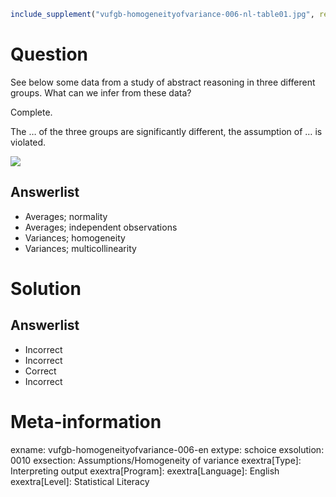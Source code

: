```r
include_supplement("vufgb-homogeneityofvariance-006-nl-table01.jpg", recursive = TRUE)
```

Question
========

See below some data from a study of abstract reasoning in three different groups. What can we infer from these data?

Complete.

The ... of the three groups are significantly different, the assumption of ... is violated.

![](vufgb-homogeneityofvariance-006-nl-table01.jpg)
  
Answerlist
----------
* Averages; normality
* Averages; independent observations
* Variances; homogeneity
* Variances; multicollinearity

Solution
========

Answerlist
----------
* Incorrect
* Incorrect
* Correct
* Incorrect

Meta-information
================
exname: vufgb-homogeneityofvariance-006-en
extype: schoice
exsolution: 0010
exsection: Assumptions/Homogeneity of variance
exextra[Type]: Interpreting output
exextra[Program]: 
exextra[Language]: English
exextra[Level]: Statistical Literacy
